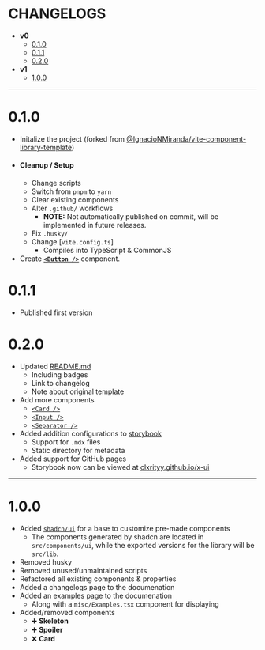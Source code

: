 
<Meta title="Changelogs" />

# CHANGELOGS

- **v0**
  - [0.1.0](#010)
  - [0.1.1](#011)
  - [0.2.0](#020)
- **v1**
  - [1.0.0](#100)

---

# 0.1.0

- Initalize the project (forked from [@IgnacioNMiranda/vite-component-library-template](https://github.com/IgnacioNMiranda/vite-component-library-template))
- #### Cleanup / Setup
  - Change scripts
  - Switch from `pnpm` to `yarn`
  - Clear existing components
  - Alter `.github/` workflows
    - **NOTE:** Not automatically published on commit, will be implemented in future releases.
  - Fix `.husky/`
  - Change [`vite.config.ts`]
    - Compiles into TypeScript & CommonJS
- Create [**`<Button />`**](./src/lib/components/button/index.tsx) component.

# 0.1.1

- Published first version

# 0.2.0

- Updated [README.md](/README.md)
  - Including badges
  - Link to changelog
  - Note about original template
- Add more components
  - [`<Card />`](./src/lib/components/card/index.tsx)
  - [`<Input />`](./src/lib/components/input/index.tsx)
  - [`<Separator />`](./src/lib/components/separator/index.tsx)
- Added addition configurations to [storybook](https://storybook.js.org/)
  - Support for `.mdx` files
  - Static directory for metadata
- Added support for GitHub pages
  - Storybook now can be viewed at [clxrityy.github.io/x-ui](https://clxrityy.github.io/x-ui/)

---

# 1.0.0

- Added [`shadcn/ui`](https://ui.shadcn.com/) for a base to customize pre-made components
  - The components generated by shadcn are located in `src/components/ui`, while the exported versions for the library will be `src/lib`.
- Removed husky
- Removed unused/unmaintained scripts
- Refactored all existing components & properties
- Added a changelogs page to the documenation
- Added an examples page to the documenation
  - Along with a `misc/Examples.tsx` component for displaying
- Added/removed components
  - ➕ **Skeleton**
  - ➕ **Spoiler**
  - ❌ **Card**
